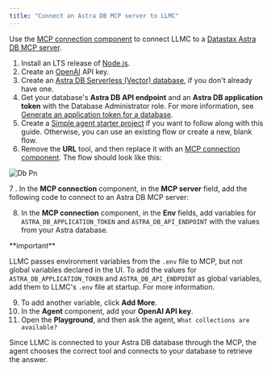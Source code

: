 ```yaml
---
title: "Connect an Astra DB MCP server to LLMC"
---
```


Use the [MCP connection component](https://docs.langflow.org/mcp-client) to connect LLMC to a [Datastax Astra DB MCP server](https://github.com/datastax/astra-db-mcp).

1. Install an LTS release of [Node.js](https://docs.npmjs.com/downloading-and-installing-node-js-and-npm).
2. Create an [OpenAI](https://platform.openai.com/) API key.
3. Create an [Astra DB Serverless (Vector) database](https://docs.datastax.com/en/astra-db-serverless/databases/create-database.html#create-vector-database), if you don't already have one.
4. Get your database's **Astra DB API endpoint** and an **Astra DB application token** with the Database Administrator role. For more information, see [Generate an application token for a database](https://docs.datastax.com/en/astra-db-serverless/administration/manage-application-tokens.html#database-token).
5. Create a [Simple agent starter project](/Templates/Simpleagent) if you want to follow along with this guide. Otherwise, you can use an existing flow or create a new, blank flow.
6. Remove the **URL** tool, and then replace it with an [MCP connection component](https://docs.langflow.org/mcp-client). The flow should look like this:

![Db Pn](/images/db.png)

7 . In the **MCP connection** component, in the **MCP server** field, add the following code to connect to an Astra DB MCP server:

8. In the **MCP connection** component, in the **Env** fields, add variables for `ASTRA_DB_APPLICATION_TOKEN` and `ASTRA_DB_API_ENDPOINT` with the values from your Astra database.

<Note>
  **important**

  LLMC passes environment variables from the `.env` file to MCP, but not global variables declared in the UI. To add the values for `ASTRA_DB_APPLICATION_TOKEN` and `ASTRA_DB_API_ENDPOINT` as global variables, add them to LLMC's `.env` file at startup. For more information.
</Note>

 9. To add another variable, click **Add More**.
10. In the **Agent** component, add your **OpenAI API key**.
11. Open the **Playground**, and then ask the agent, `What collections are available?`

Since LLMC is connected to your Astra DB database through the MCP, the agent chooses the correct tool and connects to your database to retrieve the answer.